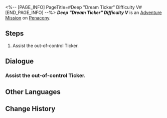 <%-- [PAGE_INFO]
PageTitle=#Deep "Dream Ticker" Difficulty V#
[END_PAGE_INFO] --%>
{{Stub|Dialogue.}}
{{Mission Infobox
|id            = 8020212
|title         = 
|image         = <!--Mission Deep "Dream Ticker" Difficulty V.png-->
|type          = Adventure
|event_name    = 
|chapter       = 
|requirements  = {{subst:void|<!--Unknown: {"Type":"Manual"}-->}}
|summary       = <!--official mission summary from Fate's Atlas-->
|characters    = Trailblazer
|startLocation = [[Penacony]] - [[Deep "Dream Ticker" Difficulty V]]
|world         = Penacony
|area          = Deep "Dream Ticker" Difficulty V
|prev          = 
|next          = 
|rewards       = 
}}
'''''Deep "Dream Ticker" Difficulty V''''' is an [[Adventure Mission]] on [[Penacony]].

==Steps==
# Assist the out-of-control Ticker.

<!--
==Gameplay Notes==

--><!--
==Trial Character==

-->
==Dialogue==
{{Stub Dialogue}}
===Assist the out-of-control Ticker.{{subst:void|<!--802021201-->}}===
{{Mission Description|type=adventure|location=Deep "Dream Ticker" Difficulty V|Many prison areas have been taken over by these strange Tickers. You have to find a way to fix them, so they don't interfere with the rebuilding of Dreamville.}}
{{Dialogue Start}}
{{Dialogue End}}

==Other Languages==
{{Other Languages
|en   = Deep "Dream Ticker" Difficulty V
|zhs  = 深层「梦境迷钟」难度V
|zht  = 深層「夢境迷鐘」難度V
|ja   = 深層夢境「夢境の迷い時計」難易度V
|ko   = 깊은 층 「꿈세계 시계」 난이도 V
|es   = Minutero onírico profundo, dificultad&nbsp;V
|fr   = Profondeurs&nbsp;: «&nbsp;Horloge des rêves&nbsp;» difficulté V
|ru   = Нижний мир: Ходики Мира грёз V
|th   = "นาฬิกาในห้วงฝัน" ชั้นลึก ระดับความยาก V
|vi   = "Đồng Hồ Mộng Mị" Tầng Sâu - Độ Khó V
|de   = Tief „Traumuhr“ Schwierigkeitsgrad V
|id   = "Jam Dunia Mimpi" yang Dalam: Tingkat Kesulitan V
|pt   = "Relógio Onírico" Profundo Dificuldade V
}}

==Change History==
{{Change History|2.0}}
